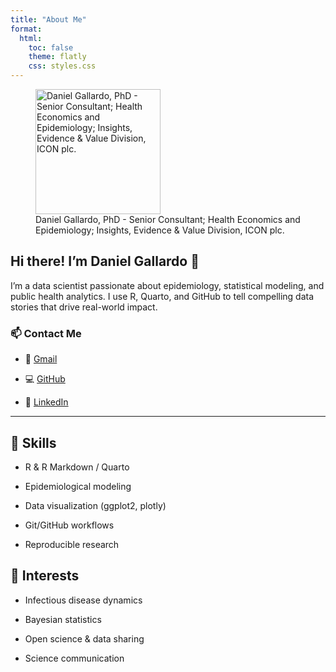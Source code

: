 ```yaml
---
title: "About Me"
format:
  html:
    toc: false
    theme: flatly
    css: styles.css
---
```


![Daniel Gallardo, PhD - Senior Consultant; Health Economics and Epidemiology; Insights, Evidence & Value Division, ICON plc.](daniel_foto.png){width=200px .rounded-circle}

## Hi there! I'm Daniel Gallardo 👋

I'm a data scientist passionate about epidemiology, statistical modeling, and public health analytics. 
I use R, Quarto, and GitHub to tell compelling data stories that drive real-world impact.

### 📫 Contact Me

- 📧 [Gmail](daniel_gallardogomez200\@gmail.com)

- 💻 [GitHub](<https://github.com/dgalgom>)

- 🔗 [LinkedIn](<https://www.linkedin.com/in/daniel-gallardo-gómez-b32863138/>)

---

## 🧠 Skills

- R & R Markdown / Quarto

- Epidemiological modeling

- Data visualization (ggplot2, plotly)

- Git/GitHub workflows

- Reproducible research

## 🎯 Interests

- Infectious disease dynamics

- Bayesian statistics

- Open science & data sharing

- Science communication
